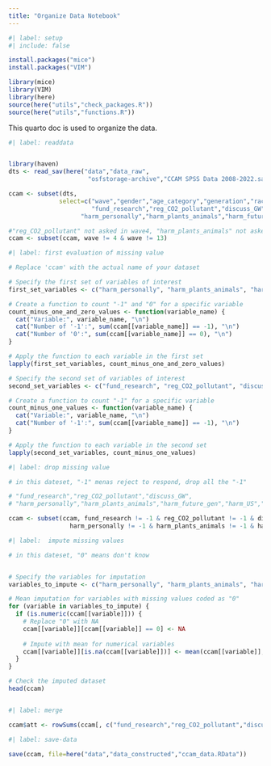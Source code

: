 ```yaml
---
title: "Organize Data Notebook"
---
```


```r
#| label: setup
#| include: false

install.packages("mice")
install.packages("VIM")

library(mice)
library(VIM)
library(here)
source(here("utils","check_packages.R"))
source(here("utils","functions.R"))
```

This quarto doc is used to organize the data.

```r
#| label: readdata


library(haven)
dts <- read_sav(here("data","data_raw",
                      "osfstorage-archive","CCAM SPSS Data 2008-2022.sav"))

ccam <- subset(dts, 
              select=c("wave","gender","age_category","generation","race","educ_category","income_category","party_x_ideo",
                       "fund_research","reg_CO2_pollutant","discuss_GW",
                    "harm_personally","harm_plants_animals","harm_future_gen","harm_US","harm_dev_countries"))

#"reg_CO2_pollutant" not asked in wave4, "harm_plants_animals" not asked in wave13
ccam <- subset(ccam, wave != 4 & wave != 13)
```

```r
#| label: first evaluation of missing value

# Replace 'ccam' with the actual name of your dataset

# Specify the first set of variables of interest
first_set_variables <- c("harm_personally", "harm_plants_animals", "harm_future_gen", "harm_US", "harm_dev_countries")

# Create a function to count "-1" and "0" for a specific variable
count_minus_one_and_zero_values <- function(variable_name) {
  cat("Variable:", variable_name, "\n")
  cat("Number of '-1':", sum(ccam[[variable_name]] == -1), "\n")
  cat("Number of '0':", sum(ccam[[variable_name]] == 0), "\n")
}

# Apply the function to each variable in the first set
lapply(first_set_variables, count_minus_one_and_zero_values)

# Specify the second set of variables of interest
second_set_variables <- c("fund_research", "reg_CO2_pollutant", "discuss_GW")

# Create a function to count "-1" for a specific variable
count_minus_one_values <- function(variable_name) {
  cat("Variable:", variable_name, "\n")
  cat("Number of '-1':", sum(ccam[[variable_name]] == -1), "\n")
}

# Apply the function to each variable in the second set
lapply(second_set_variables, count_minus_one_values)


```

```r
#| label: drop missing value

# in this dateset, "-1" menas reject to respond, drop all the "-1"

# "fund_research","reg_CO2_pollutant","discuss_GW",
# "harm_personally","harm_plants_animals","harm_future_gen","harm_US","harm_dev_countries"

ccam <- subset(ccam, fund_research != -1 & reg_CO2_pollutant != -1 & discuss_GW != -1 & 
                 harm_personally != -1 & harm_plants_animals != -1 & harm_future_gen != -1 & harm_US != -1 & harm_dev_countries != -1 )
```

```r
#| label:  impute missing values

# in this dateset, "0" means don't know


# Specify the variables for imputation
variables_to_impute <- c("harm_personally", "harm_plants_animals", "harm_future_gen", "harm_US", "harm_dev_countries")

# Mean imputation for variables with missing values coded as "0"
for (variable in variables_to_impute) {
  if (is.numeric(ccam[[variable]])) {
    # Replace "0" with NA
    ccam[[variable]][ccam[[variable]] == 0] <- NA
    
    # Impute with mean for numerical variables
    ccam[[variable]][is.na(ccam[[variable]])] <- mean(ccam[[variable]], na.rm = TRUE)
  }
}

# Check the imputed dataset
head(ccam)



```

```r
#| label: merge

ccam$att <- rowSums(ccam[, c("fund_research","reg_CO2_pollutant","discuss_GW","harm_personally", "harm_plants_animals", "harm_future_gen", "harm_US", "harm_dev_countries")])
```

```r
#| label: save-data

save(ccam, file=here("data","data_constructed","ccam_data.RData"))
```
